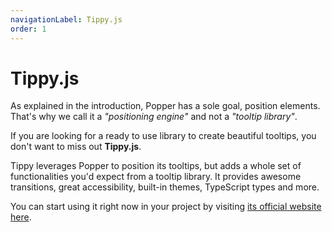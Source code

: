 ```yaml
---
navigationLabel: Tippy.js
order: 1
---
```


# Tippy.js

As explained in the introduction, Popper has a sole goal, position elements.
That's why we call it a _"positioning engine"_ and not a _"tooltip library"_.

If you are looking for a ready to use library to create beautiful tooltips, you
don't want to miss out **Tippy.js**.

Tippy leverages Popper to position its tooltips, but adds a whole set of
functionalities you'd expect from a tooltip library. It provides awesome
transitions, great accessibility, built-in themes, TypeScript types and more.

You can start using it right now in your project by visiting
[its official website here](https://atomiks.github.io/tippyjs/).

<x-ad />
